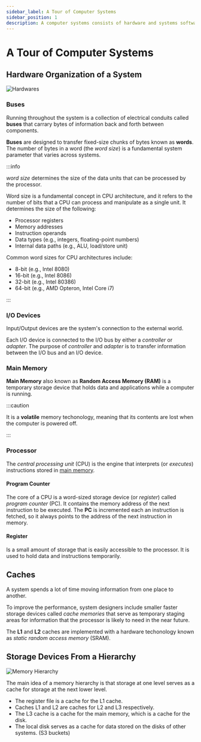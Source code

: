 ```yaml
---
sidebar_label: A Tour of Computer Systems
sidebar_position: 1
description: A computer systems consists of hardware and systems software that work together to run application programs.
---
```


# A Tour of Computer Systems

## Hardware Organization of a System

![Hardwares](_assets-01/fig-1.4.png)

### Buses

Running throughout the system is a collection of electrical conduits called **buses** that carrary bytes of information back and forth between components.

**Buses** are designed to transfer fixed-size chunks of bytes known as **words**. The number of bytes in a word (the _word size_) is a fundamental system parameter that varies across systems.

:::info

_word size_ determines the size of the data units that can be processed by the processor.

Word size is a fundamental concept in CPU architecture, and it refers to the number of bits that a CPU can process and manipulate as a single unit. It determines the size of the following:

- Processor registers
- Memory addresses
- Instruction operands
- Data types (e.g., integers, floating-point numbers)
- Internal data paths (e.g., ALU, load/store unit)

Common word sizes for CPU architectures include:

- 8-bit (e.g., Intel 8080)
- 16-bit (e.g., Intel 8086)
- 32-bit (e.g., Intel 80386)
- 64-bit (e.g., AMD Opteron, Intel Core i7)

:::

### I/O Devices

Input/Output devices are the system's connection to the external world.

Each I/O device is connected to the I/O bus by either a _controller_ or _adapter_. The purpose of _controller_ and _adapter_ is to transfer information between the I/O bus and an I/O device.

### Main Memory

**Main Memory** also known as **Random Access Memory (RAM)** is a temporary storage device that holds data and applications while a computer is running.

:::caution

It is a **volatile** memory techonology, meaning that its contents are lost when the computer is powered off.

:::

### Processor

The _central processing unit_ (CPU) is the engine that interprets (or _executes_) instructions stored in [main memory](#main-memory).

#### Program Counter

The core of a CPU is a word-sized storage device (or _register_) called _program counter_ (PC). It contains the memory address of the next instruction to be executed. The **PC** is incremented each an instruction is fetched, so it always points to the address of the next instruction in memory.

#### Register

Is a small amount of storage that is easily accessible to the processor. It is used to hold data and instructions temporarily.

## Caches

A system spends a lot of time moving information from one place to another.

To improve the performance, system designers include smaller faster storage devices called _cache memories_ that serve as temporary staging areas for information that the processor is likely to need in the near future.

The **L1** and **L2** caches are implemented with a hardware techonology known as _static random access memory_ (SRAM).

## Storage Devices From a Hierarchy

![Memory Hierarchy](_assets-01/fig-1.9.png)

The main idea of a memory hierarchy is that storage at one level serves as a cache for storage at the next lower level.

- The register file is a cache for the L1 cache.
- Caches L1 and L2 are caches for L2 and L3 respectively.
- The L3 cache is a cache for the main memory, which is a cache for the disk.
- The local disk serves as a cache for data stored on the disks of other systems. (S3 buckets)
